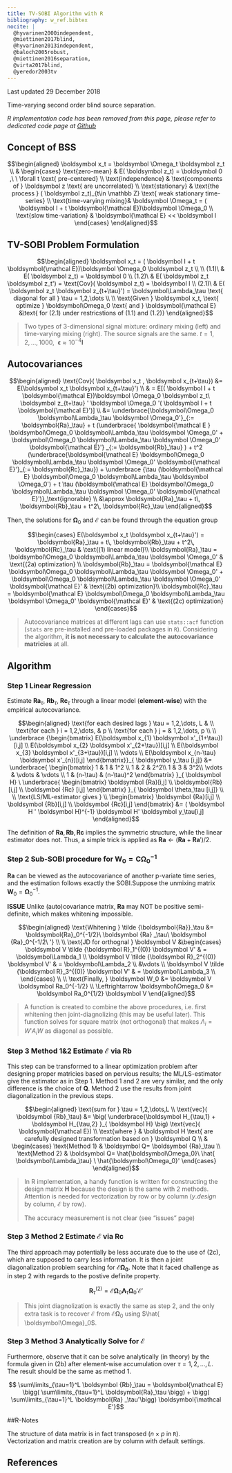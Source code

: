 ```yaml
---
title: TV-SOBI Algorithm with R
bibliography: w_ref.bibtex
nocite: | 
  @hyvarinen2000independent,
  @miettinen2017blind,
  @hyvarinen2013independent,
  @baloch2005robust,
  @miettinen2016separation,
  @virta2017blind,
  @yeredor2003tv 
---
```


Last updated 29 December 2018

Time-varying second order blind source separation.

_R implementation code has been removed from this page, please refer to dedicated code page at [Github](https://github.com/yyyaaan/bss)_

## Concept of BSS

$$\begin{aligned} 
\boldsymbol x_t =  \boldsymbol \Omega_t \boldsymbol  z_t
\\ & \begin{cases}  
\text{zero-mean} & E( \boldsymbol z_t) = \boldsymbol 0 ,\ \ \forall t \text{ pre-centered}
\\ \text{independence} & \text{components of } \boldsymbol z \text{ are uncorrelated}
\\ \text{stationary} & \text{the process } ( \boldsymbol z_t)_{t\in \mathbb Z} \text{ weak stationary time-series}
\\ \text{time-varying mixing}& \boldsymbol \Omega_t =  ( \boldsymbol I + t \boldsymbol{\mathcal E})\boldsymbol \Omega_0 
\\ \text{slow time-variation} & \boldsymbol{\mathcal E} << \boldsymbol I
\end{cases} 
\end{aligned}$$

## TV-SOBI Problem Formulation

$$\begin{aligned} 
\boldsymbol x_t =  ( \boldsymbol I + t \boldsymbol{\mathcal E})\boldsymbol \Omega_0 \boldsymbol  z_t
\\
\\ (1.1)\ & E( \boldsymbol z_t) = \boldsymbol 0 
\\ (1.2)\ & E( \boldsymbol z_t \boldsymbol z_t') = \text{Cov}( \boldsymbol z_t) = \boldsymbol I
\\ (2.1)\ & E( \boldsymbol z_t \boldsymbol z_{t+\tau}') = \boldsymbol\Lambda_\tau \text{ diagonal for all } \tau = 1,2,\dots
\\
\\ \text{Given } \boldsymbol x_t, \text{ optimize } \boldsymbol\Omega_0 \text{ and } \boldsymbol{\mathcal E}  &\text{ for (2.1) under restricstions of (1.1) and (1.2)}
\end{aligned}$$

<blockquote>
Two types of 3-dimensional signal mixture: ordinary mixing (left) and time-varying mixing (right). The source signals are the same. $t=1,2,\dots, 1000,\ \ \boldsymbol \epsilon\approx 10^{-4}\boldsymbol{I}$
</blockquote>

## Autocovariances

$$\begin{aligned}
\text{Cov}( \boldsymbol x_t , \boldsymbol x_{t+\tau}) &= E(\boldsymbol x_t \boldsymbol x_{t+\tau}')
\\ & = E[( \boldsymbol I + t \boldsymbol{\mathcal E})\boldsymbol \Omega_0 \boldsymbol  z_t\ \boldsymbol  z_{t+\tau} ' \boldsymbol \Omega_0 '( \boldsymbol I + t \boldsymbol{\mathcal E}')]
\\ &= \underbrace{\boldsymbol\Omega_0 \boldsymbol\Lambda_\tau \boldsymbol \Omega_0'}_{:= \boldsymbol{Ra}_\tau}
 + t (\underbrace{ \boldsymbol{\mathcal E } \boldsymbol\Omega_0 \boldsymbol\Lambda_\tau \boldsymbol \Omega_0' +  \boldsymbol\Omega_0 \boldsymbol\Lambda_\tau \boldsymbol \Omega_0' \boldsymbol{\mathcal E}'} _{:= \boldsymbol{Rb}_\tau} )
 + t^2 (\underbrace{\boldsymbol{\mathcal E} \boldsymbol\Omega_0 \boldsymbol\Lambda_\tau \boldsymbol \Omega_0' \boldsymbol{\mathcal E}'}_{:= \boldsymbol{Rc}_\tau})
 + \underbrace {\tau (\boldsymbol{\mathcal E} \boldsymbol\Omega_0 \boldsymbol\Lambda_\tau \boldsymbol \Omega_0')
 + t \tau (\boldsymbol{\mathcal E} \boldsymbol\Omega_0 \boldsymbol\Lambda_\tau \boldsymbol \Omega_0' \boldsymbol{\mathcal E}')}_\text{ignorable}
\\ &\approx \boldsymbol{Ra}_\tau + t\, \boldsymbol{Rb}_\tau + t^2\, \boldsymbol{Rc}_\tau
\end{aligned}$$

Then, the solutions for $\boldsymbol\Omega_0$ and $\boldsymbol{\mathcal E}$ can be found through the equation group

$$\begin{cases}
E(\boldsymbol x_t \boldsymbol x_{t+\tau}') =  \boldsymbol{Ra}_\tau + t\, \boldsymbol{Rb}_\tau + t^2\, \boldsymbol{Rc}_\tau  & \text{(1) linear model}\\
\boldsymbol{Ra}_\tau = \boldsymbol\Omega_0 \boldsymbol\Lambda_\tau \boldsymbol \Omega_0'  & \text{(2a) optimization} \\
\boldsymbol{Rb}_\tau = \boldsymbol{\mathcal E} \boldsymbol\Omega_0 \boldsymbol\Lambda_\tau \boldsymbol \Omega_0' +  \boldsymbol\Omega_0 \boldsymbol\Lambda_\tau \boldsymbol \Omega_0' \boldsymbol{\mathcal E}' & \text{(2b) optimization}\\ 
\boldsymbol{Rc}_\tau = \boldsymbol{\mathcal E} \boldsymbol\Omega_0 \boldsymbol\Lambda_\tau \boldsymbol \Omega_0' \boldsymbol{\mathcal E}'  & \text{(2c) optimization} \end{cases}$$

<blockquote>
Autocovariance matrices at different lags can use `stats::acf` function (`stats` are pre-installed and pre-loaded packages in `R`). Considering the algorithm, __it is not necessary to calculate the autocovariance matricies__ at all.
</blockquote>

## Algorithm

### Step 1 Linear Regression

Estimate $\boldsymbol {Ra}_\tau, \ \boldsymbol {Rb}_\tau, \ \boldsymbol {Rc}_\tau$ through a linear model (__element-wise__) with the empirical autocovariance.

$$\begin{aligned} 
\text{for each desired lags } \tau = 1,2,\dots, L &
\\ \text{for each } i = 1,2,\dots, & p
\\ \text{for each } j = & 1,2,\dots, p
\\ 
\\ \underbrace {\begin{bmatrix} E(\boldsymbol x_{1} \boldsymbol x'_{1+\tau})[i,j] \\ E(\boldsymbol x_{2} \boldsymbol x'_{2+\tau})[i,j] \\ E(\boldsymbol x_{3} \boldsymbol x'_{3+\tau})[i,j]  \\ \vdots \\ E(\boldsymbol x_{n-\tau} \boldsymbol x'_{n})[i,j] \end{bmatrix}}_{ \boldsymbol y_\tau [i,j]}
 &= \underbrace{ \begin{bmatrix}  1 & 1 & 1^2 \\ 1 & 2 & 2^2\\  1 & 3 & 3^2\\ \vdots & \vdots & \vdots \\  1 & (n-\tau) & (n-\tau)^2 \end{bmatrix}  }_{ \boldsymbol H} \ 
 \underbrace{ \begin{bmatrix} \boldsymbol {Ra}[i,j] \\ \boldsymbol{Rb}[i,j] \\ \boldsymbol {Rc} [i,j] \end{bmatrix}  }_{ \boldsymbol \theta_\tau [i,j]} 
\\ \\ \text{LS/ML-estimator gives }
\\ \begin{bmatrix} \boldsymbol {Ra}[i,j] \\ \boldsymbol {Rb}[i,j] \\ \boldsymbol {Rc}[i,j] \end{bmatrix} &= ( \boldsymbol H ' \boldsymbol H)^{-1} \boldsymbol H' \boldsymbol y_\tau[i,j]
\end{aligned}$$

The definition of $\boldsymbol{Ra},\boldsymbol{Rb},\boldsymbol{Rc}$ implies the symmetric structure, while the linear estimator does not. Thus, a simple trick is applied as $\boldsymbol{Ra} \leftarrow(\boldsymbol{Ra} + \boldsymbol{Ra}')/2$.

### Step 2 Sub-SOBI procedure for $\boldsymbol W_0 = \boldsymbol {C\Omega_0} ^{-1}$

$\boldsymbol {Ra}$ can be viewed as the autocovariance of another p-variate time series, and the estimation follows exactly the SOBI.Suppose the unmixing matrix $\boldsymbol W_0 = \boldsymbol\Omega_0 ^{-1}$.

__ISSUE__ Unlike (auto)covariance matrix, $\boldsymbol{Ra}$ may NOT be positive semi-definite, which makes whitening impossible.

$$\begin{aligned}
\text{Whitening } \tilde {\boldsymbol{Ra}}_\tau &= \boldsymbol{Ra}_0^{-1/2}\ \boldsymbol {Ra} _\tau\ \boldsymbol {Ra}_0^{-1/2\ '}
\\
\\ \text{JD for orthognal } \boldsymbol V &\begin{cases} 
\boldsymbol V \tilde {\boldsymbol R}_1^{(0)} \boldsymbol V' & =  \boldsymbol\Lambda_1 \\
\boldsymbol V \tilde {\boldsymbol R}_2^{(0)} \boldsymbol V' & =  \boldsymbol\Lambda_2 \\
&\vdots \\
\boldsymbol V \tilde {\boldsymbol R}_3^{(0)} \boldsymbol V' & =  \boldsymbol\Lambda_3 \\
\end{cases}
\\
\\ \text{Finally, } \boldsymbol W_0 &= \boldsymbol V \boldsymbol Ra_0^{-1/2}
\\ \Leftrightarrow \boldsymbol\Omega_0 &= \boldsymbol Ra_0^{1/2} \boldsymbol V
\end{aligned}$$

<blockquote>
A function is created to combine the above procedures, i.e. first whitening then joint-diagnolizing (this may be useful later). This function solves for square matrix (not orthogonal) that makes $\Lambda_i = W'A_i W$ as diagonal as possible.
</blockquote>

### Step 3 Method 1&2 Estimate $\boldsymbol{\mathcal E}$ via $\boldsymbol{Rb}$

This step can be transformed to a linear optimization problem after designing proper matricies based on pervious results; the ML/LS-estimator give the estimator as in Step 1. Method 1 and 2 are very similar, and the only difference is the choice of $\boldsymbol Q$. Method 2 use the results from joint diagonalization in the previous steps.

$$\begin{aligned}
\text{sum for } \tau = 1,2,\dots,L
\\ \text{vec}( \boldsymbol {Rb}_\tau) &= \big( \underbrace{\boldsymbol H_{\tau,1} + \boldsymbol H_{\tau,2} }_{ \boldsymbol H} \big) \text{vec}( \boldsymbol{\mathcal E})  
\\ \text{where } &   \boldsymbol H \text{ are carefully designed transformation based on } \boldsymbol Q
\\ & \begin{cases}
\text{Method 1} & \boldsymbol Q= \boldsymbol {Ra}_\tau 
\\  \text{Method 2} & \boldsymbol Q=  \hat{\boldsymbol\Omega_0}\ \hat{ \boldsymbol\Lambda_\tau} \ \hat{\boldsymbol\Omega_0}'
\end{cases}
\end{aligned}$$

<blockquote>
In R implementation, a handy function is written for constructing the design matrix $\boldsymbol H$ because the design is the same with 2 methods. Attention is needed for vectorization by row or by column ($y.design$ by column, $\boldsymbol{\mathcal E}$ by row).

The accuracy measurement is not clear (see "issues" page)
</blockquote>


### Step 3 Method 2 Estimate $\boldsymbol{\mathcal E}$ via $\boldsymbol{Rc}$

The third approach may potentially be less accurate due to the use of (2c), which are supposed to carry less information. It is then a joint diagonalization problem searching for $\boldsymbol{\mathcal E \Omega_0}$. Note that it faced challenge as in step 2 with regards to the postive definite property.

$$\boldsymbol R_\tau^{(2)} = \boldsymbol{\mathcal E} \boldsymbol\Omega_0 \boldsymbol\Lambda_\tau \boldsymbol \Omega_0' \boldsymbol{\mathcal E}'$$

<blockquote>
This joint diagnolization is exactly the same as step 2, and the only extra task is to recover $\boldsymbol{\mathcal E}$ from $\boldsymbol{\mathcal E\Omega}_0$ using $\hat{ \boldsymbol\Omega}_0$.
</blockquote>

### Step 3 Method 3 Analytically Solve for $\boldsymbol{\mathcal E}$

Furthermore, observe that it can be solve analytically (in theory) by the formula given in (2b) after element-wise accumulation over $\tau=1,2,\dots,L$. The result should be the same as method 1.

$$ \sum\limits_{\tau=1}^L \boldsymbol {Rb}_\tau = \boldsymbol{\mathcal E} \bigg( \sum\limits_{\tau=1}^L \boldsymbol{Ra}_\tau \bigg) + \bigg( \sum\limits_{\tau=1}^L \boldsymbol{Ra} _\tau'\bigg) \boldsymbol{\mathcal E'}$$

##R-Notes

The structure of data matrix is in fact transposed ($n\times p$ in `R`). 
<br />
Vectorization and matrix creation are by column with default settings.

## References
